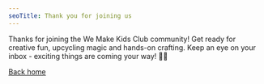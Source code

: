 ```yaml
---
seoTitle: Thank you for joining us
---
```


Thanks for joining the We Make Kids Club community!
Get ready for creative fun, upcycling magic and hands-on crafting.
Keep an eye on your inbox - exciting things are coming your way! 💌✨

[Back home](/)

